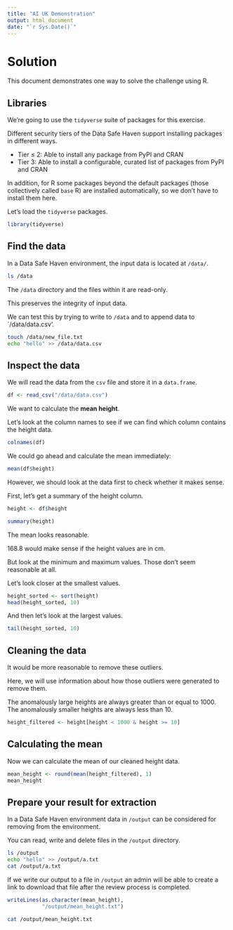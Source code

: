 ```yaml
---
title: "AI UK Demonstration"
output: html_document
date: "`r Sys.Date()`"
---
```


# Solution

This document demonstrates one way to solve the challenge using R.

## Libraries

We're going to use the `tidyverse` suite of packages for this exercise.

Different security tiers of the Data Safe Haven support installing packages in different ways.

- Tier ≤ 2: Able to install any package from PyPI and CRAN
- Tier 3: Able to install a configurable, curated list of packages from PyPI and CRAN

In addition, for R some packages beyond the default packages (those collectively called `base` R) are installed automatically, so we don't have to install them here.

Let's load the `tidyverse` packages.

```r
library(tidyverse)
```

## Find the data  

In a Data Safe Haven environment, the input data is located at `/data/`.

```bash
ls /data
```

The `/data` directory and the files within it are read-only.

This preserves the integrity of input data.

We can test this by trying to write to `/data` and to append data to `/data/data.csv'.

```bash
touch /data/new_file.txt
echo "hello" >> /data/data.csv
```

## Inspect the data

We will read the data from the `csv` file and store it in a `data.frame`.

```r
df <- read_csv("/data/data.csv")
```

We want to calculate the **mean height**.

Let's look at the column names to see if we can find which column contains the height data.

```r
colnames(df)
```

We could go ahead and calculate the mean immediately:

```r
mean(df$height)
```

However, we should look at the data first to check whether it makes sense.

First, let's get a summary of the height column.

```r
height <- df$height 

summary(height)
```

The mean looks reasonable.

168.8 would make sense if the height values are in cm.

But look at the minimum and maximum values.
Those don't seem reasonable at all.

Let's look closer at the smallest values.

```r
height_sorted <- sort(height)
head(height_sorted, 10)
```

And then let's look at the largest values.

```r
tail(height_sorted, 10)
```

## Cleaning the data

It would be more reasonable to remove these outliers.

Here, we will use information about how those outliers were generated to remove them.

The anomalously large heights are always greater than or equal to 1000.
The anomalously smaller heights are always less than 10.

```r
height_filtered <- height[height < 1000 & height >= 10]
```

## Calculating the mean

Now we can calculate the mean of our cleaned height data.

```r
mean_height <- round(mean(height_filtered), 1)
mean_height
```

## Prepare your result for extraction

In a Data Safe Haven environment data in `/output` can be considered for removing from the environment.

You can read, write and delete files in the `/output` directory.

```bash
ls /output
echo "hello" >> /output/a.txt
cat /output/a.txt
```

If we write our output to a file in `/output` an admin will be able to create a link to download that file after the review process is completed.

```r
writeLines(as.character(mean_height),
           "/output/mean_height.txt")
```

```bash
cat /output/mean_height.txt
```


